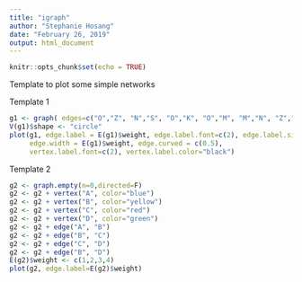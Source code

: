 ```yaml
---
title: "igraph"
author: "Stephanie Hosang"
date: "February 26, 2019"
output: html_document
---
```


```r
knitr::opts_chunk$set(echo = TRUE)
```

Template to plot some simple networks

Template 1
```r
g1 <- graph( edges=c("O","Z", "N","S", "O","K", "O","M", "M","N", "Z","M", "N","O"), directed=F)
V(g1)$shape <- "circle"
plot(g1, edge.label = E(g1)$weight, edge.label.font=c(2), edge.label.size=60, 
     edge.width = E(g1)$weight, edge.curved = c(0.5), 
     vertex.label.font=c(2), vertex.label.color="black")

```

Template 2
```r
g2 <- graph.empty(n=0,directed=F)
g2 <- g2 + vertex("A", color="blue")
g2 <- g2 + vertex("B", color="yellow")
g2 <- g2 + vertex("C", color="red")
g2 <- g2 + vertex("D", color="green")
g2 <- g2 + edge("A", "B")
g2 <- g2 + edge("B", "C")
g2 <- g2 + edge("C", "D")
g2 <- g2 + edge("B", "D")
E(g2)$weight <- c(1,2,3,4)
plot(g2, edge.label=E(g2)$weight)


```


